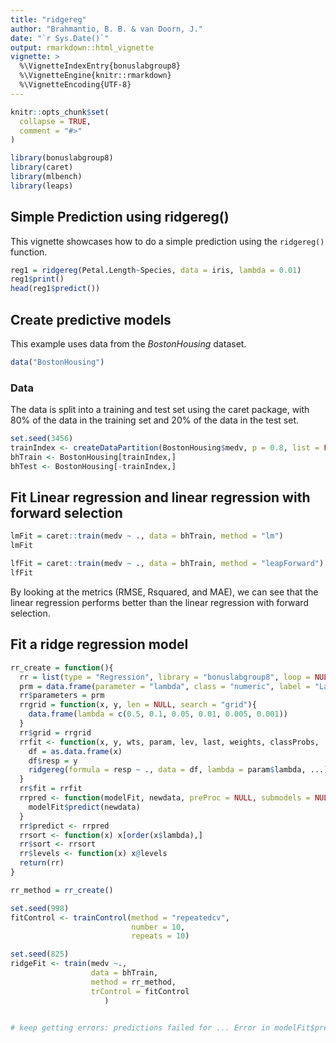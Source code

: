 ```yaml
---
title: "ridgereg"
author: "Brahmantio, B. B. & van Doorn, J."
date: "`r Sys.Date()`"
output: rmarkdown::html_vignette
vignette: >
  %\VignetteIndexEntry{bonuslabgroup8}
  %\VignetteEngine{knitr::rmarkdown}
  %\VignetteEncoding{UTF-8}
---
```


```r
knitr::opts_chunk$set(
  collapse = TRUE,
  comment = "#>"
)
```

```r
library(bonuslabgroup8)
library(caret)
library(mlbench)
library(leaps)
```
## Simple Prediction using ridgereg()
This vignette showcases how to do a simple prediction using the `ridgereg()` function.
```r
reg1 = ridgereg(Petal.Length~Species, data = iris, lambda = 0.01)
reg1$print()
head(reg1$predict())

```

## Create predictive models
This example uses data from the *BostonHousing* dataset.

```r
data("BostonHousing")
```

### Data
The data is split into a training and test set using the caret package, with 80% of the data in the training set and 20% of the data in the test set.

```r
set.seed(3456)
trainIndex <- createDataPartition(BostonHousing$medv, p = 0.8, list = FALSE, times = 1)
bhTrain <- BostonHousing[trainIndex,]
bhTest <- BostonHousing[-trainIndex,]
```

## Fit Linear regression and linear regression with forward selection
```r
lmFit = caret::train(medv ~ ., data = bhTrain, method = "lm")
lmFit
```

```r
lfFit = caret::train(medv ~ ., data = bhTrain, method = "leapForward")
lfFit
```
By looking at the metrics (RMSE, Rsquared, and MAE), we can see that the linear regression performs better than the linear regression with forward selection.

## Fit a ridge regression model
```r
rr_create = function(){
  rr = list(type = "Regression", library = "bonuslabgroup8", loop = NULL, prob = NULL)
  prm = data.frame(parameter = "lambda", class = "numeric", label = "Lambda")
  rr$parameters = prm
  rrgrid = function(x, y, len = NULL, search = "grid"){
    data.frame(lambda = c(0.5, 0.1, 0.05, 0.01, 0.005, 0.001))
  }
  rr$grid = rrgrid
  rrfit <- function(x, y, wts, param, lev, last, weights, classProbs, ...) { 
    df = as.data.frame(x)
    df$resp = y
    ridgereg(formula = resp ~ ., data = df, lambda = param$lambda, ...)
  }
  rr$fit = rrfit
  rrpred <- function(modelFit, newdata, preProc = NULL, submodels = NULL){
    modelFit$predict(newdata)
  }
  rr$predict <- rrpred
  rrsort <- function(x) x[order(x$lambda),]
  rr$sort <- rrsort
  rr$levels <- function(x) x@levels
  return(rr)
}

rr_method = rr_create()

set.seed(998)
fitControl <- trainControl(method = "repeatedcv",
                           number = 10,
                           repeats = 10)

set.seed(825)
ridgeFit <- train(medv ~.,
                  data = bhTrain,
                  method = rr_method,
                  trControl = fitControl
                     )


# keep getting errors: predictions failed for ... Error in modelFit$predict(newdata) : unused argument (newdata)
```
